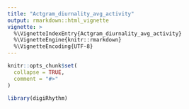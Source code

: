 ```yaml
---
title: "Actgram_diurnality_avg_activity"
output: rmarkdown::html_vignette
vignette: >
  %\VignetteIndexEntry{Actgram_diurnality_avg_activity}
  %\VignetteEngine{knitr::rmarkdown}
  %\VignetteEncoding{UTF-8}
---
```


```r
knitr::opts_chunk$set(
  collapse = TRUE,
  comment = "#>"
)
```

```r
library(digiRhythm)
```
